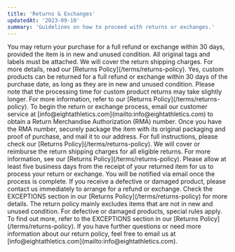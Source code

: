 ```yaml
---
title: 'Returns & Exchanges'
updatedAt: '2023-09-10'
summary: 'Guidelines on how to proceed with returns or exchanges.'
---
```


<Accordion title="What is your return policy?" active={true} >
  You may return your purchase for a full refund or exchange within 30 days, provided the item is in new and unused condition. All original tags and labels must be attached. We will cover the return shipping charges. For more details, read our [Returns Policy](/terms/returns-policy).
</Accordion>

<Accordion title="Can custom products be returned?">
  Yes, custom products can be returned for a full refund or exchange within 30 days of the purchase date, as long as they are in new and unused condition. Please note that the processing time for custom product returns may take slightly longer. For more information, refer to our [Returns Policy](/terms/returns-policy).
</Accordion>

<Accordion title="How do I initiate a return or exchange?">
  To begin the return or exchange process, email our customer service at [info@eightathletics.com](mailto:info@eightathletics.com) to obtain a Return Merchandise Authorization (RMA) number. Once you have the RMA number, securely package the item with its original packaging and proof of purchase, and mail it to our address. For full instructions, please check our [Returns Policy](/terms/returns-policy).
</Accordion>

<Accordion title="Who covers the return shipping charges?">
  We will cover or reimburse the return shipping charges for all eligible returns. For more information, see our [Returns Policy](/terms/returns-policy).
</Accordion>

<Accordion title="How long will it take to process my return or exchange?">
  Please allow at least five business days from the receipt of your returned item for us to process your return or exchange. You will be notified via email once the process is complete.
</Accordion>

<Accordion title="What if my product is defective or damaged?">
  If you receive a defective or damaged product, please contact us immediately to arrange for a refund or exchange. Check the EXCEPTIONS section in our [Returns Policy](/terms/returns-policy) for more details.
</Accordion>

<Accordion title="Are there exceptions to the return policy?">
  The return policy mainly excludes items that are not in new and unused condition. For defective or damaged products, special rules apply. To find out more, refer to the EXCEPTIONS section in our [Returns Policy](/terms/returns-policy).
</Accordion>

<Accordion title="How can I contact you for more information?">
  If you have further questions or need more information about our return policy, feel free to email us at [info@eightathletics.com](mailto:info@eightathletics.com).
</Accordion>